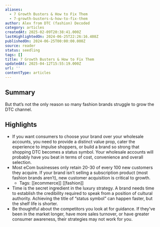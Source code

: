 ```yaml
---
aliases:
  - 7 Growth Busters & How to Fix Them
  - 7-growth-busters-&-how-to-fix-them
author: Alex from DTC (fashion) Decoded
category: articles
createdAt: 2025-02-09T20:38:41.000Z
lastHighlightedOn: 2024-06-25T22:26:16.408Z
publishedOn: 2024-06-25T00:00:00.000Z
source: reader
status: seedling
tags: []
title: 7 Growth Busters & How to Fix Them
updatedAt: 2025-04-12T15:55:19.000Z
url: ''
contentType: articles
---
```

## Summary

But that’s not the only reason so many fashion brands struggle to grow the DTC channel.

## Highlights

- If you want consumers to choose your brand over your wholesale accounts, you need to provide a distinct value prop, cater the experience to impulse shoppers, or build a brand so strong that shopping DTC becomes a status symbol. Your wholesale accounts will probably have you beat in terms of cost, convenience and overall selection.
- Most eCom businesses only retain 20-30 of every 100 new customers they acquire. If your brand isn’t selling a subscription product (most fashion brands aren’t), new customer acquisition is critical to growth.
    - Tags: [[ecommerce]] [[fashion]]
- Time is the secret ingredient in the luxury strategy. A brand needs time to establish the credibility required to speak from a position of cultural authority. Achieving the title of “status symbol” can happen faster, but the shelf life is shorter.
- Be thoughtful about the competitors you look at for guidance. If they’ve been in the market longer, have more sales turnover, or have greater consumer awareness, their strategies may not work for you.
